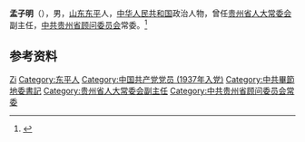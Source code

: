 '''孟子明'''（{{bd|1907年||1988年}}），男，[[山东|山东]][[东平|东平]]人，[[中华人民共和国|中华人民共和国]]政治人物，曾任[[贵州省人大常委会|贵州省人大常委会]]副主任，[[中共贵州省顾问委员会|中共贵州省顾问委员会]]常委。<ref>{{Cite book|title=贵州百科全书|author=孙淦, 庹文升, 何仁仲主编|publisher=中国大百科全书出版社|year=2005|isbn=9787500074069|location=贵阳|pages=}}</ref>

== 参考资料 ==
{{reflist}}

{{中国人物小作品}}

{{Authority control}}
{{DEFAULTSORT:Meng孟}}
[[Category:孟姓|Zi]]
[[Category:东平人|Category:东平人]]
[[Category:中国共产党党员_(1937年入党)|Category:中国共产党党员 (1937年入党)]]
[[Category:中共畢節地委書記|Category:中共畢節地委書記]]
[[Category:贵州省人大常委会副主任|Category:贵州省人大常委会副主任]]
[[Category:中共贵州省顾问委员会常委|Category:中共贵州省顾问委员会常委]]